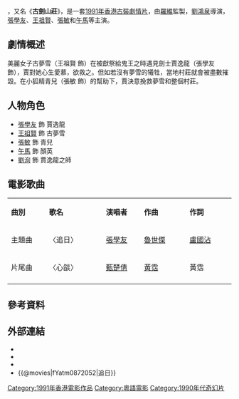 {{Infobox film
| name              = 追日<br />{{lang|en|A Chinese Legend}}
| image              = A Chinese Legend 1991 (HK version DVD cover).jpg
| caption            = DVD封面
| producer = [[羅維_(導演)|羅維]]
| producer_2 = 孔少麗、蔡淑賢、<br />萬里電影有限公司
| director = [[劉鴻泉|劉鴻泉]]
| writer    = [[麥順玲|麥順玲]]
| starring    = [[張學友|張學友]]、[[王祖賢|王祖賢]]、<br />[[張敏|張敏]]、[[午馬|午馬]]、[[劉洵|劉洵]]
| music              = [[盧國沾|盧國沾]]、[[魯世傑|魯世傑]]
| editing            = 潘雄
| cinematography = 袁偉國、張迪奇、劉鴻泉
| distributor        = 金公主娛樂有限公司
| released           = {{flagicon|British Hong Kong}} 1991年6月14日
| runtime            = 92分鐘
| country            = {{英屬香港電影產地}}
| maintheme          = 
| language           = [[香港粵語|粵語]]
| budget             = 
| gross              = [[HK$|HK$]] 3,959,139.00<ref>{{cite web|url=http://hkmdb.com/db/movies/view.mhtml?id=7419&display_set=eng|title=追日 ''A Chinese Legend'' (1991)}} [[香港影庫|HKMDB]]</ref>
}}

{{Engname|《追日》|A Chinese Legend}}，又名《'''古劍山莊'''》，是一套[[1991年電影|1991年]][[香港電影|香港]][[古裝劇|古裝]][[劇情片|劇情片]]，由[[羅維_(導演)|羅維]]監製，[[劉鴻泉|劉鴻泉]]導演，[[張學友|張學友]]、[[王祖賢|王祖賢]]、[[張敏|張敏]]和[[午馬|午馬]]等主演。

== 劇情概述 ==
美麗女子古夢雪（王祖賢 飾）在被獻祭給鬼王之時遇見劍士賈逸龍（張學友 飾），賈對她心生愛慕，欲救之。但如若沒有夢雪的犧牲，當地村莊就會被盡數摧毀。在小狐精青兒（張敏 飾）的幫助下，賈決意挽救夢雪和整個村莊。

== 人物角色 ==
* [[張學友|張學友]] 飾 賈逸龍
* [[王祖賢|王祖賢]] 飾 古夢雪
* [[張敏|張敏]] 飾 青兒
* [[午馬|午馬]] 飾 顏英
* [[劉洵|劉洵]] 飾 賈逸龍之師

== 電影歌曲 ==
{|class="wikitable" style="text-align:center;width:80%"
|style="width:10%"|'''曲別'''||style="width:15%"|'''歌名'''||style="width:10%"|'''演唱者'''||style="width:12%"|'''作曲'''||style="width:12%"|'''作詞'''
|-
|主題曲
|〈追日〉
|[[張學友|張學友]] 
|[[魯世傑|魯世傑]]  
|[[盧國沾|盧國沾]]
|-
|片尾曲
|〈心燄〉
|[[甄楚倩|甄楚倩]] 
|[[黃霑|黃霑]]  
|黃霑
|-
|}

== 參考資料 ==
{{reflist}}

== 外部連結 ==
* {{IMDb title|0103330|追日}}
* {{Amg movie|268299|追日}}
* {{rotten-tomatoes|zhui_ri|追日}}
* {{@movies|fYatm0872052|追日}}

{{Portal bar|電影|香港}}
[[Category:1991年香港電影作品|Category:1991年香港電影作品]]
[[Category:粵語電影|Category:粵語電影]]
[[Category:1990年代奇幻片|Category:1990年代奇幻片]]